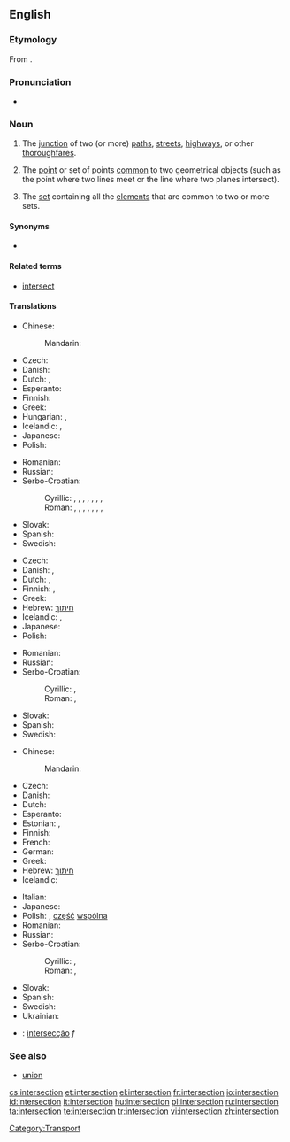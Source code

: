 ==English==
{{wikipedia}}

===Etymology===
From {{etyl|la}} {{term|intersectio|intersectiō|lang=la}}.

===Pronunciation===
* {{IPA|/ˈɪntərˌsɛkʃən/}}

===Noun===
{{en-noun}}

# The [[junction]] of two (or more) [[path]]s, [[street]]s, [[highway]]s, or other [[thoroughfare]]s.
# {{geometry}} The [[point]] or set of points [[common]] to two geometrical objects (such as the point where two lines meet or the line where two planes intersect).
# {{settheory}} The [[set]] containing all the [[element]]s that are common to two or more sets.

====Synonyms====
* {{sense|junction of paths}} {{l|en|crossroads}}

====Related terms====
* [[intersect]]

====Translations====
{{trans-top|junction of two or more paths, etc}}
* Chinese:
*: Mandarin: {{t|cmn|交差点|sc=Hani}}
* Czech: {{t-|cs|křižovatka|f}}
* Danish: {{t-|da|kryds|n}}
* Dutch: {{t|nl|kruising|f}}, {{t|nl|kruispunt|m}}
* Esperanto: {{t-|eo|kruciĝo|xs=Esperanto}}
* Finnish: {{t-|fi|risteys}}
* Greek: {{t|el|διασταύρωση|f}}
* Hungarian: {{t|hu|útkereszteződés}},  {{t|hu|csomópont}}
* Icelandic: {{t|is|vegamót|n|p}},  {{t|is|gatnamót|n|p}}
* Japanese: {{t|ja|交差点|tr=こうさてん, kousaten}}
* Polish: {{t+|pl|skrzyżowanie|n}}
{{trans-mid}}
* Romanian: {{t|ro|intersecţie|f}}
* Russian: {{t+|ru|перекрёсток|m|tr=p'er'ekr'óstok}}
* Serbo-Croatian:
*: Cyrillic: {{t|sh|крижање|n|alt=кри́жа̄ње|sc=Cyrl}}, {{t|sh|раскршће|n|alt=ра́скр̄шће|sc=Cyrl}}, {{t|sh|раскрсница|f|alt=ра́скрсница|sc=Cyrl}}, {{t|sh|раскрижје|n|alt=ра́скрӣжје|sc=Cyrl}}, {{t|sh|крижиште|n|alt=крѝжӣште|sc=Cyrl}}, {{t|sh|крижопут|m|alt=крижо̀пӯт|sc=Cyrl}}, {{t|sh|крижопуће|n|alt=крижо̀пӯће|sc=Cyrl}}, {{t|sh|крстопуће|n|alt=крсто̀пӯће|sc=Cyrl}}
*: Roman: {{t|sh|križanje|n|alt=krížānje}}, {{t|sh|raskršće|n|alt=ráskr̄šće}}, {{t|sh|raskrsnica|f|alt=ráskrsnica}}, {{t|sh|raskrižje|n|alt=ráskrīžje}}, {{t|sh|križište|n|alt=krìžīšte}}, {{t|sh|križoput|m|alt=križòpūt}}, {{t|sh|križopuće|n|alt=križòpūće}}, {{t|sh|krstopuće|n|alt=krstòpūće}}
* Slovak: {{t|sk|križovatka|f}}
* Spanish: {{t|es|cruce|m}}
* Swedish: {{t-|sv|korsning|c}}
{{trans-bottom}}

{{trans-top|in geometry}}
* Czech: {{t-|cs|průsečík|m}}
* Danish: {{t|da|skæring}}, {{t|da|skæringspunkt|n}}
* Dutch: {{t|nl|kruispunt|m}},  {{t|nl|doorsnijding|f}}
* Finnish: {{t-|fi|leikkauspiste}},  {{t-|fi|leikkaus}}
* Greek: {{t+|el|τομή|f}}
* Hebrew: [[חיתוך]]
* Icelandic: {{t|is|sniðmengi|n}},  {{qualifier|a single point of intersection}} {{t|is|skurðpunktur|m}}
* Japanese: {{t|ja|交点|tr=こうてん, kouten}}
* Polish: {{t|pl|punkt przecięcia|m}}
{{trans-mid}}
* Romanian: {{t|ro|intersecţie|f}}
* Russian: {{t|ru|пересечение|n|tr=p'er'es'ečénije}}
* Serbo-Croatian:
*: Cyrillic: {{qualifier|Ekavian}} {{t|sh|пресек|m|alt=пре́сек|sc=Cyrl}}, {{qualifier|Ijekavian}} {{t|sh|пресјек|m|alt=пре́сјек|sc=Cyrl}}
*: Roman: {{qualifier|Ekavian}} {{t|sh|presek|m|alt=prések}}, {{qualifier|Ijekavian}} {{t|sh|presjek|m|alt=présjek}}
* Slovak: {{t|sk|priesečník|m}}
* Spanish: {{t|es|intersección|f}}
* Swedish: {{t|sv|skärning|c}}
{{trans-bottom}}

{{trans-top|in set theory}}
* Chinese:
*: Mandarin: {{t|cmn|交集|tr=jiāojí}}
* Czech: {{t-|cs|průnik|m}}
* Danish: {{t|da|fællesmængde|c}}
* Dutch: {{t+|nl|doorsnede}}
* Esperanto: {{t|eo|komunaĵo}}
* Estonian: {{t|et|ühisosa}}, {{t|et|lõige}}
* Finnish: {{t-|fi|leikkaus}}
* French: {{t+|fr|intersection|f}}
* German: {{t+|de|Durchschnitt}}
* Greek: {{t+|el|τομή|f|tr=tomí}}
* Hebrew: [[חיתוך]]
* Icelandic: {{t|is|sniðmengi|n}}
{{trans-mid}}
* Italian: {{t+|it|intersezione|f}}
* Japanese: {{t|ja|積集合|tr=せきしゅうごう, sekishūgou}}
* Polish: {{t-|pl|przekrój|m}}, [[część]] [[wspólny|wspólna]] {{f}}
* Romanian: {{t|ro|intersecţie|f}}
* Russian: {{t|ru|пересечение|n|tr=p'er'es'ečénije}}
* Serbo-Croatian:
*: Cyrillic: {{qualifier|Ekavian}} {{t|sh|пресек|m|alt=пре́сек|sc=Cyrl}}, {{qualifier|Ijekavian}} {{t|sh|пресјек|m|alt=пре́сјек|sc=Cyrl}}
*: Roman: {{qualifier|Ekavian}} {{t|sh|presek|m|alt=prések}}, {{qualifier|Ijekavian}} {{t|sh|presjek|m|alt=présjek}}
* Slovak: {{t|sk|prienik|m}}
* Spanish: {{t|es|intersección|f}}
* Swedish: {{t+|sv|snitt|n}}
* Ukrainian: {{t|uk|перетин множин|tr=peretin množin}}
{{trans-bottom}}

{{checktrans-top}}
* {{ttbc|Portuguese}}: [[intersecção]] ''f''
{{checktrans-bottom}}

===See also===
* [[union]]

[[Category:Transport]]

[[cs:intersection]]
[[et:intersection]]
[[el:intersection]]
[[fr:intersection]]
[[io:intersection]]
[[id:intersection]]
[[it:intersection]]
[[hu:intersection]]
[[pl:intersection]]
[[ru:intersection]]
[[ta:intersection]]
[[te:intersection]]
[[tr:intersection]]
[[vi:intersection]]
[[zh:intersection]]